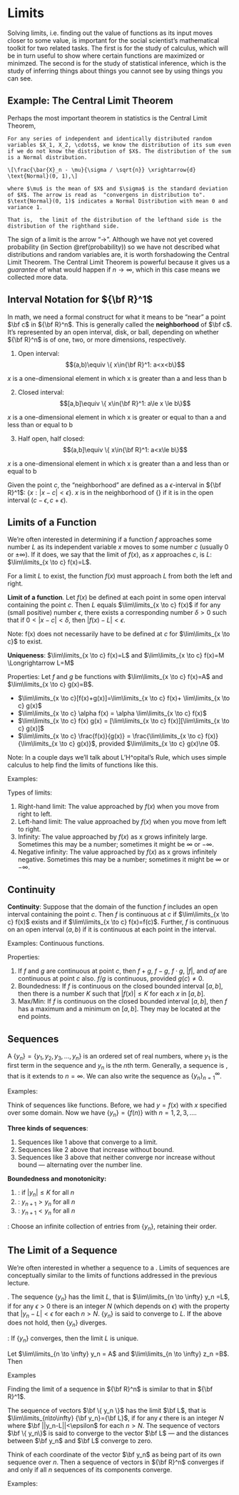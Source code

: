 # Limits {#limits}

Solving limits, i.e. finding out the value of functions as its input moves  closer to some value, is important for the social scientist's mathematical toolkit for two related tasks. The first is for the study of calculus, which will be in turn useful to show where certain functions are maximized or minimzed. The second is for the study of statistical inference, which is the study of inferring things about things you cannot see by using things you can see. 

## Example: The Central Limit Theorem {-}

Perhaps the most important theorem in statistics is the Central Limit Theorem, 

```theorem
For any series of independent and identically distributed random variables $X_1, X_2, \cdots$, we know the distribution of its sum even if we do not know the distribution of $X$. The distribution of the sum is a Normal distribution. 

\[\frac{\bar{X}_n - \mu}{\sigma / \sqrt{n}} \xrightarrow{d} \text{Normal}(0, 1),\]

where $\mu$ is the mean of $X$ and $\sigma$ is the standard deviation of $X$. The arrow is read as  "convergens in distribution to". $\text{Normal}(0, 1)$ indicates a Normal Distribution with mean 0 and variance 1. 

That is,  the limit of the distribution of the lefthand side is the distribution of the righthand side. 
```

The sign of a limit is the arrow "$\rightarrow$". Although we have not yet covered probability (in Section \@ref(probability)) so we have not described what distributions and random variables are, it is worth forshadowing the Central Limit Theorem. The Central Limit Theorem is powerful because it gives us a _guarantee_ of what would happen if $n \rightarrow \infty$, which in this case means we collected more data.



## Interval Notation for ${\bf R}^1$


In math, we need a formal construct for what it means to be "near" a point $\bf c$ in ${\bf R}^n$.  This is generally called the __neighborhood__ of $\bf c$. It's represented by an open interval, disk, or ball, depending on whether ${\bf R}^n$ is of one, two, or more dimensions, respectively.

1. Open interval: $$(a,b)\equiv \{ x\in{\bf R}^1: a<x<b\}$$

$x$ is a one-dimensional element in which x is greater than a and less than b

2. Closed interval: $$[a,b]\equiv \{ x\in{\bf R}^1: a\le x \le b\}$$

$x$ is a one-dimensional element in which x is greater or equal to than a and less than  or equal to b

3. Half open, half closed: $$(a,b]\equiv \{ x\in{\bf R}^1: a<x\le b\}$$

$x$ is a one-dimensional element in which x is greater than a and less than or equal to b


Given the point $c$, the "neighborhood" are defined as a $\epsilon$-interval in ${\bf R}^1$: $\{x : |x-c|<\epsilon \}$. $x$ is in the neighborhood of {\bf c} if it is in the open interval $(c-\epsilon,c+\epsilon)$.



## Limits of a Function {#limitsfun}

We're often interested in determining if a function $f$ approaches some number $L$ as its independent variable $x$ moves to some number $c$ (usually 0 or $\pm\infty$).  If it does, we say that the limit of $f(x)$, as $x$ approaches $c$, is $L$: $\lim\limits_{x \to c} f(x)=L$.
	
For a limit $L$ to exist, the function $f(x)$ must approach $L$ from both the left and right.
	
__Limit of a function__.  Let $f(x)$ be defined at each point in some open interval containing the point $c$.  Then $L$ equals $\lim\limits_{x \to c} f(x)$ if for any (small positive) number $\epsilon$, there exists a corresponding number $\delta>0$ such that if $0<|x-c|<\delta$, then $|f(x)-L|<\epsilon$.

Note: f(x) does not necessarily have to be defined at $c$ for $\lim\limits_{x \to c}$ to exist.

__Uniqueness__: $\lim\limits_{x \to c} f(x)=L$ and $\lim\limits_{x \to c} f(x)=M \Longrightarrow L=M$

Properties: Let $f$ and $g$ be functions with $\lim\limits_{x \to c} f(x)=A$ and $\lim\limits_{x \to c} g(x)=B$.


* $\lim\limits_{x \to c}[f(x)+g(x)]=\lim\limits_{x \to c} f(x)+ \lim\limits_{x \to c} g(x)$
* $\lim\limits_{x \to c} \alpha f(x) = \alpha \lim\limits_{x \to c} f(x)$
* $\lim\limits_{x \to c} f(x) g(x) = [\lim\limits_{x \to c} f(x)][\lim\limits_{x \to c} g(x)]$
* $\lim\limits_{x \to c} \frac{f(x)}{g(x)} = \frac{\lim\limits_{x \to c} f(x)}{\lim\limits_{x \to c} g(x)}$, provided $\lim\limits_{x \to c} g(x)\ne 0$.

Note: In a couple days we'll talk about L'H\^opital's Rule, which uses simple calculus to help find the limits of functions like this.

Examples:

\begin{align*}
& \lim_{x \to c} k = \\
& \lim_{x \to c} x = \\
& \lim_{x\to 2} (2x-3) =\\
& \lim_{x \to c} x^n = 
\end{align*}

\begin{comment}
%= 2\lim\limits_{x\to 2} x- 3\lim\limits_{x\to 2} 1 = 2\times 2 - 3\times 1 = 1 
%[\lim\limits_{x \to c} x]\cdots[\lim\limits_{x \to c} x] = c\cdots c =c^n 
\end{comment}


\begin{comment}
		\item \parbox[t]{3.75in}{$\lim\limits_{x\to 0} |x| =$} \parbox[t]{1in}{\,{\includegraphics[width=1in, angle = 270]{abs.eps}}} % = 0
		\item \parbox[t]{3.75in}{$\lim\limits_{x\to 0} \left(1+\frac{1}{x^2}\right)=$} \parbox[t]{1in}{\,  {\includegraphics[width=1in, angle = 270]{1p1ovrx2.eps}}} %\infty
\end{comment}
		


Types of limits:

1. Right-hand limit: The value approached by $f(x)$ when you move from right to left.
\begin{comment}
		\parbox[t]{2in}{Example:  $\lim\limits_{x\to 0^+} \sqrt{x} = 0$}\parbox[t]{1in}{\,  {\includegraphics[width=1in, angle = 270]{sqrt.eps}}}
		\end{comment}
2. Left-hand limit: The value approached by $f(x)$ when you move from left to right.
3. Infinity: The value approached by $f(x)$ as x grows infinitely large. Sometimes this may be a number; sometimes it might be $\infty$ or $-\infty$.
4. Negative infinity: The value approached by $f(x)$ as x grows infinitely negative. Sometimes this may be a number; sometimes it might be $\infty$ or $-\infty$.

\begin{comment}
\parbox[t]{2in}{Example:  $\lim\limits_{x\to \infty} 1/x = \lim\limits_{x\to -\infty} 1/x= 0$}\parbox[t]{1in}{\,  {\includegraphics[width=1in, angle = 270]{1ovrx.eps}}}\\ 
\end{comment}


## Continuity

__Continuity__: Suppose that the domain of the function $f$ includes an open interval containing the point $c$.  Then $f$ is continuous at $c$ if $\lim\limits_{x \to c} f(x)$ exists and if $\lim\limits_{x \to c} f(x)=f(c)$. Further, $f$ is continuous on an open interval $(a,b)$ if it is continuous at each point in the interval.


Examples: Continuous functions.

\begin{comment}
	\parbox[t]{1.5in}{\hfill$f(x)=\sqrt{x}\quad$}\parbox[t]{1in}{\,  {\includegraphics[width=1in, angle = 270]{sqrt.eps}}}
	\parbox[t]{1.5in}{\hfill$f(x)=e^x\quad$}\parbox[t]{1in}{\,  {\includegraphics[width=1in, angle = 270]{exp.eps}}}
	\item[] Examples: Discontinuous functions.\\
	\parbox[t]{1.5in}{\hfill$f(x)=\mbox{floor}(x)\quad$}\parbox[t]{1in}{\,  {\includegraphics[width=1in, angle = 270]{floor.eps}}}
	\parbox[t]{1.5in}{\hfill$f(x)=1+\frac{1}{x^2}\quad$}\parbox[t]{1in}{\,  {\includegraphics[width=1in, angle = 270]{1p1ovrx2.eps}}}
\end{comment}

Properties:

1. If $f$ and $g$ are continuous at point $c$, then $f+g$, $f-g$, $f \cdot g$, $|f|$, and $\alpha f$ are continuous at point $c$ also. $f/g$ is continuous, provided $g(c)\ne 0$.
2. Boundedness: If $f$ is continuous on the closed bounded interval $[a,b]$, then there is a number $K$ such that $|f(x)|\le K$ for each $x$ in $[a,b]$.
3. Max/Min: If $f$ is continuous on the closed bounded interval $[a,b]$, then $f$ has a maximum and a minimum on $[a,b]$. They may be located at the end points.


## Sequences

A \textbf{sequence} $\{y_n\}=\{y_1, y_2, y_3, \ldots, y_n\}$ is an ordered set of real numbers, where $y_1$ is the first term in the sequence and $y_n$ is the $n$th term. Generally, a sequence is \textbf{infinite}, that is it extends to $n=\infty$. We can also write the sequence as $\{y_n\}^\infty_{n=1}$.
	

Examples:
\begin{comment}
	\begin{enumerate}
		\item \parbox[t]{3in}{$\{y_n\}=\left\{ 2-\frac{1}{n^2} \right\} = $}\parbox[t]{1in}{\, {\includegraphics[width=1.5in]{limit.eps}}}
		\item \parbox[t]{3in}{$\{y_n\}=\left\{ \frac{n^2+1}{n} \right\} = $}\parbox[t]{1in}{\,  {\includegraphics[width=1.5in]{unbound.eps}}}
		\item \parbox[t]{3in}{$\{y_n\}=\left\{ (-1)^n \left(1-\frac{1}{n}\right) \right\} = $}\parbox[t]{1in}{\,  {\includegraphics[width=1.5in]{altrnate.eps}}}
	\end{enumerate}
\end{comment}


Think of sequences like functions.  Before, we had $y=f(x)$ with $x$ specified over some domain.  Now we have $\{y_n\}=\{f(n)\}$ with $n=1,2,3,\ldots$.

__Three kinds of sequences__:

1. Sequences like 1 above that converge to a limit.
2. Sequences like 2 above that increase without bound.
3. Sequences like 3 above that neither converge nor increase without bound --- alternating over the number line.

__Boundedness and monotonicity:__

1. \textbf{Bounded}: if $|y_n|\le K$ for all $n$
2. \textbf{Monotonically Increasing}: $y_{n+1}>y_n$ for all $n$
3. \textbf{Monotonically Decreasing}: $y_{n+1}<y_n$ for all $n$

\textbf{Subsequence}: Choose an infinite collection of entries from $\{ y_n \}$, retaining their order.



## The Limit of a Sequence

We're often interested in whether a sequence \textbf{converges} to a \textbf{limit}.  Limits of sequences are conceptually similar to the limits of functions addressed in the previous lecture.

\textbf{Limit of a sequence}.  The sequence $\{y_n\}$ has the limit $L$, that is $\lim\limits_{n \to \infty} y_n =L$, if for any $\epsilon>0$ there is an integer $N$ (which depends on $\epsilon$) with the property that $|y_n -L|<\epsilon$ for each $n>N$.  $\{y_n\}$ is said to converge to $L$.  If the above does not hold, then $\{y_n\}$ diverges.

\textbf{Uniqueness}: If $\{y_n\}$ converges, then the limit $L$ is unique.

\underline{Properties:} Let $\lim\limits_{n \to \infty} y_n = A$ and $\lim\limits_{n \to \infty} z_n =B$.  Then

\begin{enumerate}
		\item $\lim\limits_{n \to \infty} [\alpha y_n + \beta z_n]=\alpha A+\beta B$
		\item $\lim\limits_{n \to \infty} y_n z_n = A B$
		\item $\lim\limits_{n \to \infty} \frac{y_n}{z_n} = \frac{A}{B}$, provided $B\ne 0$
\end{enumerate}


Examples

\begin{enumerate}
		\item $\lim\limits_{n \to \infty} \left\{ 2-\frac{1}{n^2} 
		\right\} = $
		\item $\lim\limits_{n \to \infty} \left\{ \frac{4^n}{n!} \right\} 
		= $
\end{enumerate}

\begin{comment}
	\parbox{1in}{\,  {\includegraphics[width=1.5in]{limit2.eps}}}
\end{comment}
	


Finding the limit of a sequence in ${\bf R}^n$ is similar to that in ${\bf R}^1$.

\textbf{Limit of a sequence of vectors.} The sequence of vectors $\bf \{ y_n \}$ has the limit $\bf L$, that is $\lim\limits_{n\to\infty} {\bf y_n}={\bf L}$, if for any $\epsilon$ there is an integer $N$ where $\bf ||y_n-L||<\epsilon$ for each $n>N$.  The sequence of vectors $\bf \{ y_n\}$ is said to converge to the vector $\bf L$ --- and the distances between $\bf y_n$ and $\bf L$ converge to zero.


Think of each coordinate of the vector $\bf y_n$ as being part of its own sequence over $n$.  Then a sequence of vectors in ${\bf R}^n$ converges if and only if all $n$ sequences of its components converge.

Examples:

\begin{enumerate}
		\item The sequence $\{ y_n \}$ where $y_n=\left( \frac{1}{n}, 2-\frac{1}{n^2} \right)$ converges to $(0,2)$.
		\item The sequence $\{ y_n \}$ where $y_n=\left( \frac{1}{n}, (-1)^n \right)$ does not converge, since $\left\{ (-1)^n \right\}$ does not converge.
\end{enumerate}



